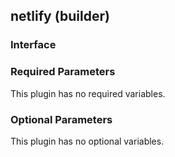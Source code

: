 ## netlify (builder)

### Interface

### Required Parameters

This plugin has no required variables.

### Optional Parameters

This plugin has no optional variables.
